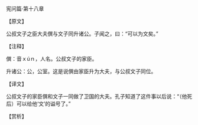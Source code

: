 

宪问篇·第十八章

【原文】

公叔文子之臣大夫僎与文子同升诸公。子闻之，曰：“可以为文矣。”

【注释】

僎：音ｘúｎ，人名。公叔文子的家臣。

升诸公：公，公室。这是说僎由家臣升为大夫，与公叔文子同位。

【译文】

公叔文子的家臣僎和文子一同做了卫国的大夫。孔子知道了这件事以后说：“（他死后）可以给他‘文’的谥号了。”

【赏析】

